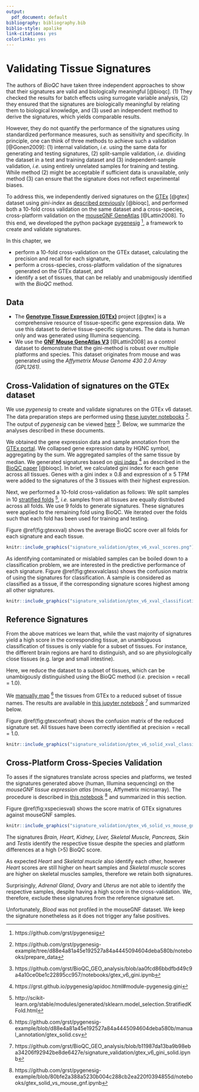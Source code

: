 ```yaml
---
output:
  pdf_document: default
bibliography: bibliography.bib
biblio-style: apalike
link-citations: yes
colorlinks: yes
---
```


\newpage 

# Validating Tissue Signatures {#validating-signatures}

The authors of *BioQC* have taken three independent approaches
to show that their signatures are valid and biologically meaningful [@bioqc].
(1) They checked the results for batch effects using surrogate
variable analysis, (2) they ensured that the signatures
are biologically meaningful by relating them to biological knowledge,
and (3) used an independent method to derive the signatures, which yields comparable results.

However, they do not quantify the performance of the signatures using
standardized performance measures, such as sensitivity and specificity.
In principle, one can think of three methods to achieve such a
validation [@Gonen2009]: (1) internal validation, *i.e.* using the same
data for generating and testing signatures, (2) split-sample validation,
*i.e.* dividing the dataset in a test and training dataset and (3)
independent-sample validation, *i.e.* using entirely unrelated samples
for training and testing. While method (2) might be acceptable if
sufficient data is unavailable, only method (3) can ensure that the
signature does not reflect experimental biases.

To address this, we independently derived signatures on the
[GTEx](http://gtexportal.org) [@gtex] dataset using *gini-index* as 
[described previously](https://www.ncbi.nlm.nih.gov/pmc/articles/PMC5379536/) [@bioqc], and performed
both a 10-fold cross validation on the same dataset and a cross-species,
cross-platform validation on the [mouseGNF GeneAtlas](https://www.ncbi.nlm.nih.gov/geo/query/acc.cgi?acc=GSE10246) [@Lattin2008].
To this end, we developed the python package [pygenesig](https://github.com/grst/pygenesig) ^[https://github.com/grst/pygenesig],
a framework to create and validate signatures.

In this chapter, we

 * perform a 10-fold cross-validation on the GTEx dataset, calculating the precision and recall for each signature,
 * perform a cross-species, cross-platform validation of the signatures generated on the GTEx dataset, and
 * identify a set of tissues, that can be reliably and unabmigously identified with the *BioQC* method.


## Data
 * The [**Genotype Tissue Expression (GTEx)**](http://gtexportal.org) project [@gtex] is a comprehensive resource of tissue-specific gene expression data. We use this dataset to derive tissue-specific signatures. The data is human only and was generated using Illumina sequencing.
 * We use the [**GNF Mouse GeneAtlas V3**](https://www.ncbi.nlm.nih.gov/geo/query/acc.cgi?acc=GSE10246) [@Lattin2008] as a control dataset to demonstrate that the gini-method is robust over multiple platforms and species. This dataset originates from mouse and was generated using the *Affymetrix Mouse Genome 430 2.0 Array (GPL1261)*.

## Cross-Validation of signatures on the GTEx dataset
We use *pygenesig* to create and validate signatures on the GTEx v6 dataset. The data preparation steps are performed using [these jupyter notebooks](https://github.com/grst/pygenesig-example/tree/d88e4a81a45e192527a84a4445094604deba580b/notebooks/prepare_data) ^[https://github.com/grst/pygenesig-example/tree/d88e4a81a45e192527a84a4445094604deba580b/notebooks/prepare_data]. The output of *pygenesig* can be viewed [here](https://github.com/grst/BioQC_GEO_analysis/blob/aa0fcd86bbdfbd49c9a4a10ce0be1c22895cc957/notebooks/gtex_v6_gini.ipynb) ^[https://github.com/grst/BioQC_GEO_analysis/blob/aa0fcd86bbdfbd49c9a4a10ce0be1c22895cc957/notebooks/gtex_v6_gini.ipynb]. Below, we summarize the analyses described in these documents.

We obtained the gene expression data and sample annotation from the [GTEx portal](http://gtexportal.org). We collapsed gene 
expression data by HGNC symbol, aggregating by the sum. We aggregated samples of the same tissue by median. 
We generated signatures based on [gini index](https://grst.github.io/pygenesig/apidoc.html#module-pygenesig.gini) ^[https://grst.github.io/pygenesig/apidoc.html#module-pygenesig.gini] as described in the [BioQC paper](https://www.ncbi.nlm.nih.gov/pmc/articles/PMC5379536/) [@bioqc]. In brief, we calculated gini index for each gene across all tissues. Genes with a gini index $\ge$ 0.8 and expression of $\ge$ 5 TPM were added to the signatures of the 3 tissues with their highest expression. 

Next, we performed a 10-fold cross-validation as follows:
We split samples in 10 [stratified folds](http://scikit-learn.org/stable/modules/generated/sklearn.model_selection.StratifiedKFold.html) ^[http://scikit-learn.org/stable/modules/generated/sklearn.model_selection.StratifiedKFold.html], *i.e.* samples from all tissues are equally distributed across all folds. We use 9 folds to generate signatures. These signatures were applied to the remaining fold using BioQC. We iterated over the folds such that each fold has been used for training and testing.

Figure \@ref(fig:gtexxval) shows the average BioQC score over all folds for each signature and each tissue.

```r
knitr::include_graphics("signature_validation/gtex_v6_xval_scores.png")
```

As identifying contaminated or mislabled samples can be boiled down to a classification problem, we are interested in the predictive performance of each signature. Figure \@ref(fig:gtexxvalclass) shows the confusion matrix of using the signatures for classification. A sample is considered as classified as a tissue, if the corresponding signature scores highest among all other signatures.

```r
knitr::include_graphics("signature_validation/gtex_v6_xval_classification.png")
```

## Reference Signatures
From the above matrices we learn that, while the vast majority of signatures yield a high score in the corresponding tissue, an unambiguous classification of tissues is only viable for a subset of tissues.
For instance, the different brain regions are hard to distinguish, and so are physiologically close tissues (e.g. large and small intestine).

Here, we reduce the dataset to a subset of tissues, which can be unambigously distinguished using the BioQC method (*i.e.* precision = recall = 1.0).

We [manually map](https://github.com/grst/pygenesig-example/blob/d88e4a81a45e192527a84a4445094604deba580b/manual_annotation/gtex_solid.csv) ^[https://github.com/grst/pygenesig-example/blob/d88e4a81a45e192527a84a4445094604deba580b/manual_annotation/gtex_solid.csv]
the tissues from GTEx to a reduced subset of tissue names. The results are available in [this jupyter notebook](https://github.com/grst/BioQC_GEO_analysis/blob/b11987da13ba9b98eba34206f92942be8de6427e/signature_validation/gtex_v6_gini_solid.ipynb) ^[https://github.com/grst/BioQC_GEO_analysis/blob/b11987da13ba9b98eba34206f92942be8de6427e/signature_validation/gtex_v6_gini_solid.ipynb]
and summarized below.

Figure \@ref(fig:gtexconfmat) shows the confusion matrix of the reduced signature set. All tissues have been correctly identified at precision = recall = 1.0.

```r
knitr::include_graphics("signature_validation/gtex_v6_solid_xval_classification.png")
```




## Cross-Platform Cross-Species Validation
To asses if the signatures translate across species and platforms, we tested the signatures generated above (human, Illumina sequencing) on the *mouseGNF tissue expression atlas* (mouse, Affymetrix microarray). The procedure is described in [this notebook](https://github.com/grst/pygenesig-example/blob/80bfe2a388a5230b004c288cb2ea220f0394855d/notebooks/gtex_solid_vs_mouse_gnf.ipynb) ^[https://github.com/grst/pygenesig-example/blob/80bfe2a388a5230b004c288cb2ea220f0394855d/notebooks/gtex_solid_vs_mouse_gnf.ipynb] and summarized in this section. 

Figure \@ref(fig:xspeciesval) shows the score matrix of GTEx signatures against mouseGNF samples. 

```r
knitr::include_graphics("signature_validation/gtex_v6_solid_vs_mouse_gnf.png")
```

The signatures *Brain, Heart, Kidney, Liver, Skeletal Muscle, Pancreas, Skin* and *Testis* identify the respective tissue despite the species and platform differences at a high (>5) BioQC score.

As expected *Heart* and *Skeletal muscle* also identify each other, however *Heart* scores are still higher on heart samples and *Skeletal muscle* scores are higher on skeletal muscles samples, therefore we retain both signatures.

Surprisingly, *Adrenal Gland*, *Ovary* and *Uterus* are not able to identify the respective samples, despite having a high score in the cross-validation. We, therefore, exclude these signatures from the reference signature set.

Unfortunately, *Blood* was not profiled in the mouseGNF dataset. We keep the signature nonetheless as it does not trigger any false positives.

\newpage
